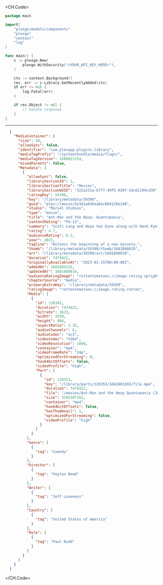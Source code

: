 
<CH.Code>
```go GetRecentlyAdded.go
package main

import(
	"plexgo/models/components"
	"plexgo"
	"context"
	"log"
)

func main() {
    s := plexgo.New(
        plexgo.WithSecurity("<YOUR_API_KEY_HERE>"),
    )

    ctx := context.Background()
    res, err := s.Library.GetRecentlyAdded(ctx)
    if err != nil {
        log.Fatal(err)
    }

    if res.Object != nil {
        // handle response
    }
}
```
---

```json Example Response
  {
    "MediaContainer": {
      "size": 50,
      "allowSync": false,
      "identifier": "com.plexapp.plugins.library",
      "mediaTagPrefix": "/system/bundle/media/flags/",
      "mediaTagVersion": 1680021154,
      "mixedParents": false,
      "Metadata": [
        {
          "allowSync": false,
          "librarySectionID": 1,
          "librarySectionTitle": "Movies",
          "librarySectionUUID": "322a231a-b7f7-49f5-920f-14c61199cd30",
          "ratingKey": 59398,
          "key": "/library/metadata/59398",
          "guid": "plex://movie/5e161a83bea6ac004126e148",
          "studio": "Marvel Studios",
          "type": "movie",
          "title": "Ant-Man and the Wasp: Quantumania",
          "contentRating": "PG-13",
          "summary": "Scott Lang and Hope Van Dyne along with Hank Pym and Janet Van Dyne explore the Quantum Realm where they interact with strange creatures and embark on an adventure that goes beyond the limits of what they thought was possible.",
          "rating": 4.7,
          "audienceRating": 8.3,
          "year": 2023,
          "tagline": "Witness the beginning of a new dynasty.",
          "thumb": "/library/metadata/59398/thumb/1681888010",
          "art": "/library/metadata/59398/art/1681888010",
          "duration": 7474422,
          "originallyAvailableAt": "2023-02-15T00:00:00Z",
          "addedAt": 1681803215,
          "updatedAt": 1681888010,
          "audienceRatingImage": "rottentomatoes://image.rating.upright",
          "chapterSource": "media",
          "primaryExtraKey": "/library/metadata/59399",
          "ratingImage": "rottentomatoes://image.rating.rotten",
          "Media": [
            {
              "id": 120345,
              "duration": 7474422,
              "bitrate": 3623,
              "width": 1920,
              "height": 804,
              "aspectRatio": 2.35,
              "audioChannels": 6,
              "audioCodec": "ac3",
              "videoCodec": "h264",
              "videoResolution": 1080,
              "container": "mp4",
              "videoFrameRate": "24p",
              "optimizedForStreaming": 0,
              "has64bitOffsets": false,
              "videoProfile": "high",
              "Part": [
                {
                  "id": 120353,
                  "key": "/library/parts/120353/1681803203/file.mp4",
                  "duration": 7474422,
                  "file": "/movies/Ant-Man and the Wasp Quantumania (2023)/Ant-Man.and.the.Wasp.Quantumania.2023.1080p.mp4",
                  "size": 3395307162,
                  "container": "mp4",
                  "has64bitOffsets": false,
                  "hasThumbnail": 1,
                  "optimizedForStreaming": false,
                  "videoProfile": "high"
                }
              ]
            }
          ],
          "Genre": [
            {
              "tag": "Comedy"
            }
          ],
          "Director": [
            {
              "tag": "Peyton Reed"
            }
          ],
          "Writer": [
            {
              "tag": "Jeff Loveness"
            }
          ],
          "Country": [
            {
              "tag": "United States of America"
            }
          ],
          "Role": [
            {
              "tag": "Paul Rudd"
            }
          ]
        }
      ]
    }
  }
```
</CH.Code>
